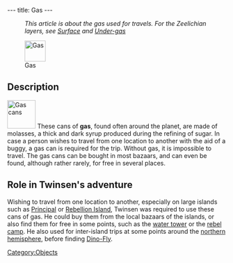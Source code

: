 ---
title: Gas
---

:''This article is about the gas used for travels. For the Zeelichian layers, see [[Surface]] and [[Under-gas]]''

[[Image:Gas_inventory.png|right|48px|thumb|Gas]]

{{Quote|
Quote=Gas, extract of molasses. You cannot use vehicles when your gas gauge is at zero.|
Character=Gas description}}

==Description==
[[Image:Gas.png|right|65px|frame|Gas cans]]
These cans of '''gas''', found often around the planet, are made of molasses, a thick and dark syrup produced during the refining of sugar. In case a person wishes to travel from one location to another with the aid of a buggy, a gas can is required for the trip. Without gas, it is impossible to travel. The gas cans can be bought in most bazaars, and can even be found, although rather rarely, for free in several places.

==Role in Twinsen's adventure==
Wishing to travel from one location to another, especially on large islands such as [[Principal Island|Principal]] or [[Rebellion Island|Rebellion Island]], Twinsen was required to use these cans of gas. He could buy them from the local bazaars of the islands, or also find them for free in some points, such as the [[water tower]] or the [[rebel camp]]. He also used for inter-island trips at some points around the [[northern hemisphere]], before finding [[Dino-Fly]].

[[Category:Objects]]